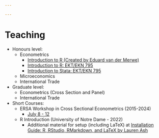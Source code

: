 ```yaml
---

---
```


<!-- Google tag (gtag.js) -->
<script async src="https://www.googletagmanager.com/gtag/js?id=G-FEVK27LWND"></script>
<script>
  window.dataLayer = window.dataLayer || [];
  function gtag(){dataLayer.push(arguments);}
  gtag('js', new Date());

  gtag('config', 'G-FEVK27LWND');
</script>

# Teaching

- Honours level:
  - Econometrics
    - [Introduction to R (Created by Eduard van der Merwe)](https://drive.google.com/drive/folders/1-_Z5LC-NPV9-c4til13Ov1CcsgHlk_lB?usp=sharing)
    - [Introduction to R: EKT/EKN 795](https://drive.google.com/drive/folders/1fx86ttnWd4XB9A_f7CPzZS62VDB7Tjf9?usp=sharing)
    - [Introduction to Stata: EKT/EKN 795](https://drive.google.com/drive/folders/1l4YVJ17Nhq1Tcr-dFU0XSi__WiUqzPWP?usp=sharing)
  - Microeconomics
  - International Trade
- Graduate level:
  - Econometrics (Cross Section and Panel)
  - International Trade
- Short Courses:
  - ERSA Workshop in Cross Sectional Econometrics (2015-2024)
    - [July 8 - 12](https://drive.google.com/drive/folders/162QkTBPZglXLJDd_8C-plk9R0yp_Ny_G?usp=sharing)
  - R Introduction (University of Notre Dame - 2022)
    - Additional material for setup (including LaTeX) at [Installation Guide: R, RStudio, RMarkdown, and LaTeX by Lauren Ash](https://gotellilab.github.io/Bio381/Homeworks/Installation_Instructions.html)
